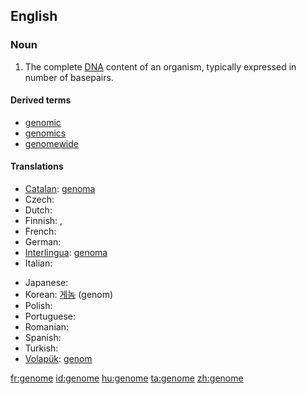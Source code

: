 ==English==
{{wikipedia}}

===Noun===
{{en-noun}}

# {{genetics}} The complete [[DNA]] content of an organism, typically expressed in number of basepairs.

====Derived terms====
* [[genomic]]
* [[genomics]]
* [[genomewide]]

====Translations====
{{trans-top|complete genetic information of an organism}}
* [[Catalan]]: [[genoma]] {{m}}
* Czech: {{t|cs|genom|m}}
* Dutch: {{t+|nl|genoom|n}}
* Finnish: {{t-|fi|genomi}}, {{t+|fi|perimä}}
* French: {{t+|fr|génome|m}}
* German: {{t+|de|Genom|n}}
* [[Interlingua]]: [[genoma]]
* Italian: {{t+|it|genoma|m}}
{{trans-mid}}
* Japanese: {{t-|ja|ゲノム|tr=genomu|sc=Jpan}}
* Korean: [[게놈]] (genom)
* Polish: {{t-|pl|genom|m}}
* Portuguese: {{t-|pt|genoma|m}}
* Romanian: {{t-|ro|genom|n}}
* Spanish: {{t+|es|genoma|m}}
* Turkish: {{t+|tr|genom}}
* [[Volapük]]: [[genom]]
{{trans-bottom}}

[[fr:genome]]
[[id:genome]]
[[hu:genome]]
[[ta:genome]]
[[zh:genome]]